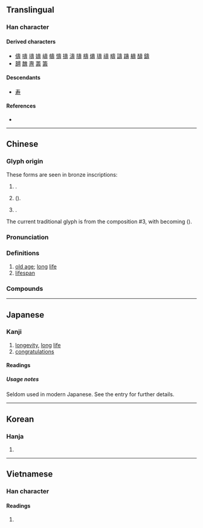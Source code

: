 {{also|寿|夀}}
{{character info}}
==Translingual==
{{ja-forms|[[寿]]|[[寿]]|壽}}

===Han character===
{{Han char|rn=33|rad=士|as=11|sn=14|four=40641|canj=GNMI|ids=⿳⿳士乛工一吋}}

====Derived characters====
* [[儔]] [[嚋]] [[壔]] [[嬦]] [[嶹]] [[幬]] [[懤]] [[擣]] [[濤]] [[隯]] [[檮]] [[燽]] [[璹]] [[禱]] [[疇]] [[譸]] [[躊]] [[軇]] [[醻]] [[鑄]]
* [[翿]] [[魗]] [[燾]] [[薵]] [[籌]]

====Descendants====
* [[寿]]

====References====
* {{Han ref|kx=0244.040|dkj=05672|dj=0484.100|hdz=10483.100|uh=58FD|ud=22781|bh=B9D8|bd=47576}}

----

==Chinese==
{{zh-forms|s=寿|alt=夀,𡔽}}

===Glyph origin===
{{Han etym}}
These forms are seen in bronze inscriptions:
# {{Han compound|耂|疇|alt2=𢏚|ls=psc|t1=old|c1=s|c2=p}}.
# {{Han compound|耂|𠷎|ls=psc|t1=old|c1=s|c2=p}} ({{l|zh|𦓃}}).
# {{Han compound|耂|𠼡|ls=psc|t1=old|c1=s|c2=p}}.

The current traditional glyph is from the composition #3, with {{l|zh|又}} becoming {{l|zh|寸}} ({{Han compound|耂|𠾉}}).

===Pronunciation===
{{zh-pron
|m=shòu
|m-s=
|c=sau6
|c-t=
|g=
|h=pfs=su
|j=sou3
|mb=
|md=
|mn=siū
|mn-t=siu7
|w=
|x=
|mc=y
|oc=y
|ma=Zh-shòu.ogg
|cat=n
}}

===Definitions===
{{zh-hanzi}}

# [[old age]]; [[long]] [[life]]
# [[lifespan]]

===Compounds===
{{zh-der|壽司|慶壽|具壽|壽域|壽者相|人壽年豐|壽夭|壽器|壽穴|壽堂|下壽|上壽|壽麵|壽星|仁壽|壽考|壽聯|壽命|壽星老兒|壽終|做壽|並壽|壽民|壽斑|天壽山|壽祿|壽材|壽頭|壽比南山|人壽保險|喬松之壽|壽辰|多福多壽|壽文|中壽|夭壽|壽丹|延壽|延年益壽|延壽添嗣|壽禮|富貴壽考|平均壽命|壽終內寢|借壽|壽山|壽誕|壽險|壽陽公主|大壽|壽妝|固壽|壽紀|嵩壽|壽頭壽腦|壽陽妝|壽陵匍匐|壽酒|壽藏|壽滿天年|壽母|壽桃|壽數|壽房|壽序|壽山福海|壽國|壽木|壽觴|壽終正寢|壽衣|壽元|冥壽|南山並壽|介壽|南山壽|人壽|享壽|壽山石|福壽無疆|福壽齊天|損壽|椿壽|松喬之壽|百壽|祝壽延年|拜壽|益壽延年|無量壽佛|期頤之壽|萬壽菊|玉枝卜壽|福壽|福壽全歸|暖壽|漢壽亭侯|積壽|萬壽山|萬壽千秋|萬壽|福壽雙全|福壽膏|福壽綿長|福壽綿綿|福壽康寧|福壽年高|福壽天齊|福壽天成|祝壽|百壽圖|眉壽|益壽|萬壽無疆|折壽|曼壽|百齡眉壽|無量壽經|添壽|短壽促命|福壽粥|比壽|殀壽|松柏之壽|福壽餅|長壽|米壽|老壽星|罵毛延壽|龜年鶴壽|鶴壽|韓壽分香|頤性養壽|韓壽偷香|長壽麵|高壽|陽壽|陰壽|鈴鐺壽星|頤神養壽|賀壽|麻姑獻壽|結壽緣|萬壽橋|壽豐|壽陽|壽板}}

----

==Japanese==
{{ja-kanji forms|寿|壽}}

===Kanji===
{{ja-kanji|grade=|rs=士11|shin=寿}}

# [[longevity]], [[long]] [[life]]
# [[congratulations]]

====Readings====
{{ja-readings
|goon=じゅ
|kanon=しゅう
|kanyoon=す
|kun=ことぶき-, ことぶ-く, く, ことほ-ぐ, ぐ
|nanori=かず, じ, じゅう, すっ, すみ, とし, としかつ, なが, のぶ, のり, ひさ, ひさし, やす, やすし}}

=====Usage notes=====
Seldom used in modern Japanese. See the {{m|ja|寿}} entry for further details.

----

==Korean==

===Hanja===
{{ko-hanja|hangeul=[[수]]|rv=su|mr=su|y=swu}}

# {{rfdef|ko|sort=士11}}

----

==Vietnamese==

===Han character===

====Readings====
{{vi-readings|hanviet=thọ|nom=thọ|rs=士11}}

# {{rfdef|vi|sort=士11}}